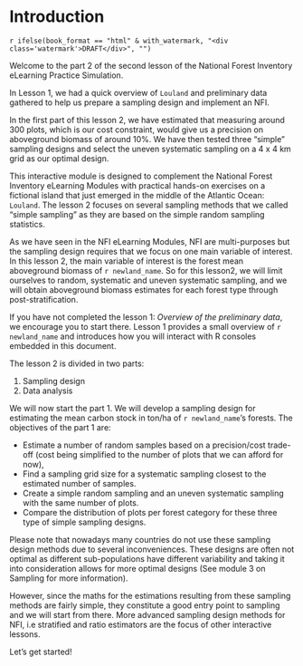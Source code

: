 
\newpage

# Introduction {-}

`r ifelse(book_format == "html" & with_watermark, "<div class='watermark'>DRAFT</div>", "")`

<txt-green>Welcome to the part 2 of the second lesson</txt-green> of the National Forest Inventory eLearning Practice Simulation.

In Lesson 1, we had a quick overview of `Louland` and preliminary data gathered to help us prepare a sampling design and implement an NFI.

In the first part of this lesson 2, we have estimated that measuring around 300 plots, which is our cost constraint, would give us a precision on aboveground biomass of around 10%. We have then tested three "simple" sampling designs and select the uneven systematic sampling on a 4 x 4 km grid as our optimal design.




This interactive module is designed to complement the National Forest Inventory eLearning Modules with practical hands-on exercises on a fictional island that just emerged in the middle of the Atlantic Ocean: `Louland`. The lesson 2 focuses on several sampling methods that we called "simple sampling" as they are based on the <txt-green>simple random sampling statistics</txt-green>. 

As we have seen in the NFI eLearning Modules, NFI are multi-purposes but the sampling design requires that we focus on one main variable of interest. In this lesson 2, <txt-green>the main variable of interest is the forest mean aboveground biomass</txt-green> of `r newland_name`. 
So for this lesson2, we will limit ourselves to random, systematic and uneven systematic sampling, and we will obtain aboveground biomass estimates for each forest type through post-stratification.


::::::{.infobox data-latex=""}

If you have not completed the lesson 1: *Overview of the preliminary data*, we encourage you to start there. Lesson 1 provides a small overview of `r newland_name` and introduces how you will interact with R consoles embedded in this document.

::::::

The lesson 2 is divided in two parts:

1. Sampling design
1. Data analysis

We will now start the part 1. We will develop a <txt-green>sampling design</txt-green> for estimating the mean carbon stock in ton/ha of `r newland_name`'s forests. The objectives of the part 1 are:

- Estimate a number of random samples based on a precision/cost trade-off (cost being simplified to the number of plots that we can afford for now),
- Find a sampling grid size for a systematic sampling closest to the estimated number of samples. 
- Create a simple random sampling and an uneven systematic sampling with the same number of plots.
- Compare the distribution of plots per forest category for these three type of simple sampling designs.


::::::{.infobox data-latex=""}

Please note that nowadays many countries do not use these sampling design methods due to several inconveniences. These designs are often not optimal as different sub-populations have different variability and taking it into consideration allows for more optimal designs (See module 3 on Sampling for more information).

However, since the maths for the estimations resulting from these sampling methods are fairly simple, they constitute a good entry point to sampling and we will start from there. More advanced sampling design methods for NFI, i.e stratified and ratio estimators are the focus of other interactive lessons.

::::::

<txt-green>Let's get started!</txt-green>



